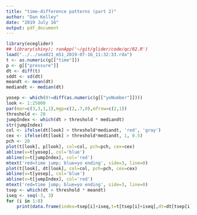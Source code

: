 ```yaml
---
title: "time-difference patterns (part 2)"
author: "Dan Kelley"
date: "2019 July 16"
output: pdf_document
---
```


```r
library(oceglider)
## library(shiny); runApp('~/git/glider/code/qc/02.R')
load("../../sea021_m51_2019-07-16_11:32:33.rda")
t <- as.numeric(g[["time"]])
p <- g[["pressure"]]
dt <- diff(t)
sddt <- sd(dt)
meandt <- mean(dt)
mediandt <- median(dt)

yosep <- which(0!=diff(as.numeric(g[["yoNumber"]])))
look <- 1:25000
par(mar=c(3,3,1,1),mgp=c(2,.7,0),mfrow=c(2,1))
threshold <- 20
jumpIndex <- which(dt > threshold * mediandt)
str(jumpIndex)
col <- ifelse(dt[look] > threshold*mediandt, 'red', 'gray')
cex <- ifelse(dt[look] > threshold*mediandt, 1, 0.5)
pch <- 20
plot(t[look], p[look], col=col, pch=pch, cex=cex)
abline(v=t[yosep], col='blue')
abline(v=t[jumpIndex], col='red')
mtext('red=time jump; blue=yo ending', side=3, line=0)
plot(t[look], dt[look], col=col, pch=pch, cex=cex)
abline(v=t[yosep], col='blue')
abline(v=t[jumpIndex], col='red')
mtext('red=time jump; blue=yo ending', side=3, line=0)
tsep <- which(dt > threshold * meandt)
iseq <- seq(-3, 3)
for (i in 1:8)
    print(data.frame(index=tsep[i]+iseq,t=t[tsep[i]+iseq],dt=dt[tsep[i]+iseq]))

```

